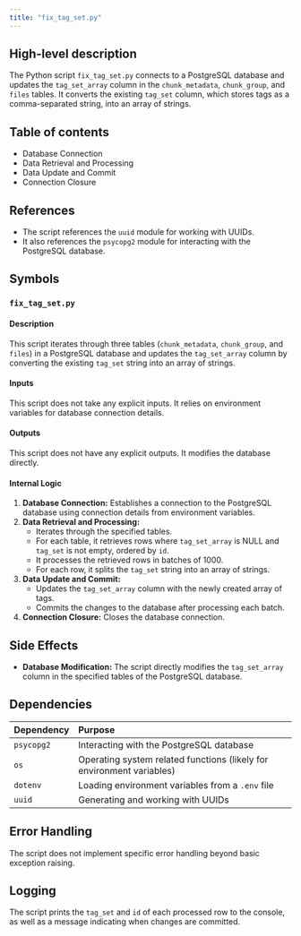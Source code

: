 ```yaml
---
title: "fix_tag_set.py"
---
```


## High-level description
The Python script `fix_tag_set.py` connects to a PostgreSQL database and updates the `tag_set_array` column in the `chunk_metadata`, `chunk_group`, and `files` tables. It converts the existing `tag_set` column, which stores tags as a comma-separated string, into an array of strings.

## Table of contents
- Database Connection
- Data Retrieval and Processing
- Data Update and Commit
- Connection Closure

## References
- The script references the `uuid` module for working with UUIDs.
- It also references the `psycopg2` module for interacting with the PostgreSQL database.

## Symbols
### `fix_tag_set.py`
#### Description
This script iterates through three tables (`chunk_metadata`, `chunk_group`, and `files`) in a PostgreSQL database and updates the `tag_set_array` column by converting the existing `tag_set` string into an array of strings.

#### Inputs
This script does not take any explicit inputs. It relies on environment variables for database connection details.

#### Outputs
This script does not have any explicit outputs. It modifies the database directly.

#### Internal Logic
1. **Database Connection:** Establishes a connection to the PostgreSQL database using connection details from environment variables.
2. **Data Retrieval and Processing:**
    - Iterates through the specified tables.
    - For each table, it retrieves rows where `tag_set_array` is NULL and `tag_set` is not empty, ordered by `id`.
    - It processes the retrieved rows in batches of 1000.
    - For each row, it splits the `tag_set` string into an array of strings.
3. **Data Update and Commit:**
    - Updates the `tag_set_array` column with the newly created array of tags.
    - Commits the changes to the database after processing each batch.
4. **Connection Closure:** Closes the database connection.

## Side Effects
- **Database Modification:** The script directly modifies the `tag_set_array` column in the specified tables of the PostgreSQL database.

## Dependencies
| Dependency | Purpose |
|:-----------|:--------|
| `psycopg2` | Interacting with the PostgreSQL database |
| `os` | Operating system related functions (likely for environment variables) |
| `dotenv` | Loading environment variables from a `.env` file |
| `uuid` | Generating and working with UUIDs |

## Error Handling
The script does not implement specific error handling beyond basic exception raising.

## Logging
The script prints the `tag_set` and `id` of each processed row to the console, as well as a message indicating when changes are committed.
